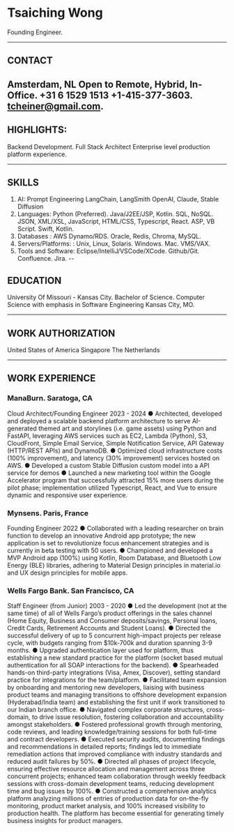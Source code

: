 # Tsaiching Wong
Founding Engineer.

---
## CONTACT

Amsterdam, NL
Open to Remote, Hybrid, In-
Office.
+31 6 1529 1513
+1-415-377-3603. tcheiner@gmail.com.
---

## HIGHLIGHTS:

Backend Development.
Full Stack Architect
Enterprise level production
platform experience.

---

## SKILLS
1. AI:
Prompt Engineering
LangChain, LangSmith
OpenAI, Claude, Stable Diffusion
2. Languages:
Python (Preferred).
Java/J2EE/JSP, Kotlin.
SQL, NoSQL.
JSON, XML/XSL, JavaScript,
HTML/CSS, Typescript, React.
ASP, VB Script.
Swift, Kotlin.
3. Databases :
AWS Dynamo/RDS.
Oracle, Redis, Chroma, MySQL.
4. Servers/Platforms: :
Unix, Linux, Solaris.
Windows.
Mac.
VMS/VAX.
5. Tools and Software:
Eclipse/IntelliJ/VSCode/XCode.
Github/Git.
Confluence.
Jira.
-- 

## EDUCATION
University Of Missouri - Kansas
City.
Bachelor of Science.
Computer Science with emphasis in
Software Engineering
Kansas City, MO.

---

## WORK AUTHORIZATION

United States of America
Singapore
The Netherlands

---

## WORK EXPERIENCE

### ManaBurn. Saratoga, CA
Cloud Architect/Founding Engineer 2023 - 2024
● Architected, developed and deployed a scalable backend platform
architecture to serve AI-generated themed art and storylines (i.e. game
assets) using Python and FastAPI, leveraging AWS services such as EC2,
Lambda (Python), S3, CloudFront, Simple Email Service, Simple Notification
Service, API Gateway (HTTP/REST APIs) and DynamoDB.
● Optimized cloud infrastructure costs (100% improvement), and latency
(30% improvement) services hosted on AWS.
● Developed a custom Stable Diffusion custom model into a API service for
demos
● Launched a new marketing tool within the Google Accelerator program that
successfully attracted 15% more users during the pilot phase;
implementation utilized Typescript, React, and Vue to ensure dynamic and
responsive user experience.

### Mynsens. Paris, France
Founding Engineer 2022
● Collaborated with a leading researcher on brain function to develop an
innovative Android app prototype; the new application is set to
revolutionize focus enhancement strategies and is currently in beta
testing with 50 users.
● Championed and developed a MVP Android app (100%) using Kotlin,
Room Database, and Bluetooth Low Energy (BLE) libraries, adhering to
Material Design principles in material.io and UX design principles for
mobile apps.

### Wells Fargo Bank. San Francisco, CA
Staff Engineer (from Junior) 2003 - 2020
● Led the development (not at the same time) of all of Wells Fargo’s
product offerings in the sales channel (Home Equity, Business and
Consumer deposits/savings, Personal loans, Credit Cards, Retirement
Accounts and Student Loans).
● Directed the successful delivery of up to 5 concurrent high-impact
projects per release cycle, with budgets ranging from $10k-700k and
duration spanning 3-9 months.
● Upgraded authentication layer used for platform, thus establishing a new
standard practice for the platform (socket based mutual authentication
for all SOAP interactions for the backend).
● Spearheaded hands-on third-party integrations (Visa, Amex, Discover),
setting standard practice for integrations for the team/platform.
● Facilitated team expansion by onboarding and mentoring new
developers, liaising with business product teams and managing
transitions to offshore development expansion (Hyderabad/India team)
and establishing the first unit if work transitioned to our Indian branch
office.
● Navigated complex corporate structures, cross-domain, to drive issue
resolution, fostering collaboration and accountability amongst
stakeholders.
● Fostered professional growth through mentoring, code reviews, and
leading knowledge/training sessions for both full-time and contract
developers.
● Executed security audits, documenting findings and recommendations in
detailed reports; findings led to immediate remediation actions that
improved compliance with industry standards and reduced audit failures
by 50%.
● Directed all phases of project lifecycle, ensuring effective resource
allocation and management across three concurrent projects; enhanced
team collaboration through weekly feedback sessions with cross-domain
development teams, reducing development time and bug issues by 100%.
● Constructed a comprehensive analytics platform analyzing millions of
entries of production data for on-the-fly monitoring, product market
analysis, and 100% increased visibility to production health. The platform
has become essential for generating timely business insights for product
managers.
